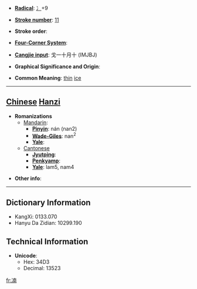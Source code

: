 * '''[[Wiktionary:Chinese radical index| Radical]]''': [[Wiktionary:Chinese radical index 冫|冫]]+9

* '''[[Wiktionary:Chinese total strokes index|Stroke number]]''': [[Wiktionary:Chinese total strokes index 11|11]]

* '''Stroke order''': 

* '''[[Wiktionary:Chinese four corner index|Four-Corner System]]''': 

* '''[[Wiktionary:Chinese Cangjie index|Cangjie input]]''': 戈一十月十 (IMJBJ)

* '''Graphical Significance and Origin''': 

* '''Common Meaning''': [[thin]] [[ice]]

----

== [[Chinese]] [[Hanzi]] ==

* '''Romanizations'''
** [[Mandarin]]:
*** '''[[Pinyin]]''': nán (nan2)
*** '''[[Wade-Giles]]''': nan<sup>2</sup>
*** '''[[Yale]]''': 
**[[Cantonese]]
***'''[[Jyutping]]''':
***'''[[Penkyamp]]''': 
***'''[[Yale]]''': lam5, nam4

* '''Other info''': 

----

== Dictionary Information ==

* KangXi: 0133.070
* Hanyu Da Zidian: 10299.190

== Technical Information ==

* '''Unicode''':
** Hex: 34D3
** Decimal: 13523

[[fr:㓓]]